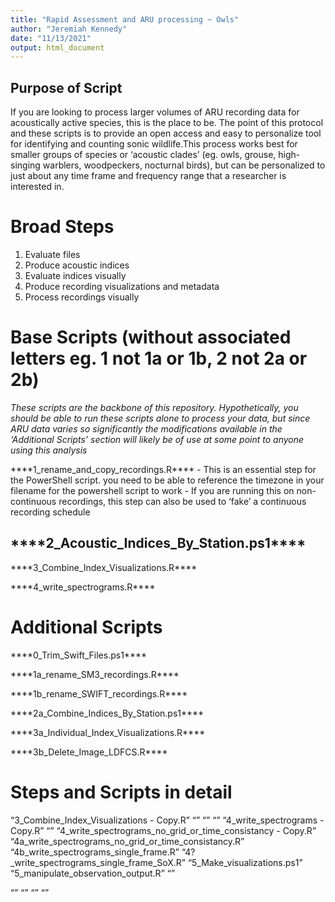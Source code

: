 ```yaml
---
title: "Rapid Assessment and ARU processing ~ Owls"
author: "Jeremiah Kennedy"
date: "11/13/2021"
output: html_document
---
```



## Purpose of Script

If you are looking to process larger volumes of ARU recording data for acoustically active species, this is the place to be. The point of this protocol and these scripts is to provide an open access and easy to personalize tool for identifying and counting sonic wildlife.This process works best for smaller groups of species or 'acoustic clades' (eg. owls, grouse, high-singing warblers, woodpeckers, nocturnal birds), but can be personalized to just about any time frame and frequency range that a researcher is interested in. 

# Broad Steps

1) Evaluate files
2) Produce acoustic indices
3) Evaluate indices visually
4) Produce recording visualizations and metadata
5) Process recordings visually


# Base Scripts (without associated letters eg. 1 not 1a or 1b, 2 not 2a or 2b)
_These scripts are the backbone of this repository. Hypothetically, you should be able to run these scripts alone to process your data, but since ARU data varies so significantly the modifications available in the 'Additional Scripts' section will likely be of use at some point to anyone using this analysis_



****1_rename_and_copy_recordings.R****
- This is an essential step for the PowerShell script. you need to be able to reference the timezone in your filename for the powershell script to work
- If you are running this on non-continuous recordings, this step can also be used to 'fake' a continuous recording schedule


****2_Acoustic_Indices_By_Station.ps1****
-  

****3_Combine_Index_Visualizations.R****

****4_write_spectrograms.R****

# Additional Scripts

****0_Trim_Swift_Files.ps1****

****1a_rename_SM3_recordings.R****

****1b_rename_SWIFT_recordings.R****

****2a_Combine_Indices_By_Station.ps1****

****3a_Individual_Index_Visualizations.R****

****3b_Delete_Image_LDFCS.R****

# Steps and Scripts in detail


"3_Combine_Index_Visualizations - Copy.R"
""
""
""
"4_write_spectrograms - Copy.R"
""
"4_write_spectrograms_no_grid_or_time_consistancy - Copy.R"
"4a_write_spectrograms_no_grid_or_time_consistancy.R"
"4b_write_spectrograms_single_frame.R"
"4?_write_spectrograms_single_frame_SoX.R"
"5_Make_visualizations.ps1"
"5_manipulate_observation_output.R"
""

""
""
""
""





